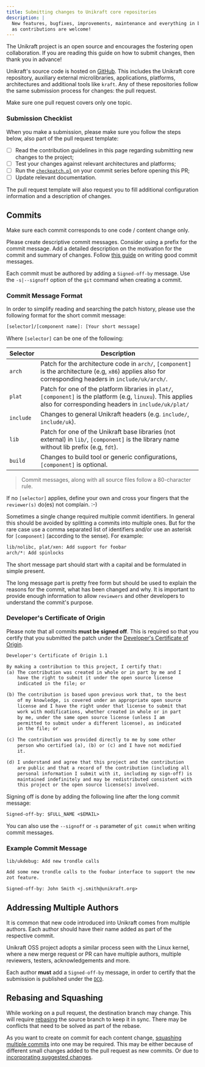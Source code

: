 ```yaml
---
title: Submitting changes to Unikraft core repositories
description: |
  New features, bugfixes, improvements, maintenance and everything in between
  as contributions are welcome!
---
```


The Unikraft project is an open source and encourages the fostering open
collaboration. If you are reading this guide on how to submit changes, then
thank you in advance!

Unikraft's source code is hosted on [GitHub](https://github.com). This includes
the Unikraft core repository, auxiliary external microlibraries, applications,
platforms, architectures and additional tools like `kraft`. Any of these
repositories follow the same submission process for changes: the pull request.

Make sure one pull request covers only one topic.

### Submission Checklist

When you make a submission, please make sure you follow the steps below, also
part of the pull request template:

- [ ] Read the contribution guidelines in this page regarding submitting new changes to the project;
- [ ] Test your changes against relevant architectures and platforms;
- [ ] Run the [`checkpatch.pl`](https://github.com/unikraft/unikraft/blob/staging/support/scripts/checkpatch.pl) on your commit series before opening this PR;
- [ ] Update relevant documentation.

The pull request template will also request you to fill additional configuration
information and a description of changes.

## Commits

Make sure each commit corresponds to one code / content change only.

Please create descriptive commit messages. Consider using a prefix for the
commit message. Add a detailed description on the motivation for the commit and
summary of changes. Follow [this guide](https://cbea.ms/git-commit/) on writing
good commit messages.

Each commit must be authored by adding a `Signed-off-by` message.  Use the
`-s|--signoff` option of the `git` command when creating a commit.

### Commit Message Format

In order to simplify reading and searching the patch history, please use the following format for the short commit message:

```txt
[selector]/[component name]: [Your short message]
```

Where `[selector]` can be one of the following:

| Selector    | Description                                                                                                                                                           |
|-------------|-----------------------------------------------------------------------------------------------------------------------------------------------------------------------|
| `arch`      | Patch for the architecture code in `arch/`,  `[component]` is the architecture (e.g, `x86`) applies also for corresponding headers in `include/uk/arch/`.             |
| `plat`      | Patch for one of the platform libraries in `plat/`, `[component]` is the platform (e.g, `linuxu`).  This applies also for corresponding headers in `include/uk/plat/` |
| `include`   | Changes to general Unikraft headers (e.g. `include/`, `include/uk`).                                                                                                   |
| `lib`       | Patch for one of the Unikraft base libraries (not external) in `lib/`, `[component]` is the library name without lib prefix (e.g, `fdt`).                             |
| `build`     | Changes to build tool or generic configurations, `[component]` is optional.                                                                                         |

> Commit messages, along with all source files follow a 80-character rule.

If no `[selector]` applies, define your own and cross your fingers that the `reviewer(s)` do(es) not complain. :-)

Sometimes a single change required multiple commit identifiers.
In general this should be avoided by splitting a commits into multiple ones.
But for the rare case use a comma separated list of identifiers and/or use an asterisk for `[component]` (according to the sense).
For example:

```txt
lib/nolibc, plat/xen: Add support for foobar
arch/*: Add spinlocks
```

The short message part should start with a capital and be formulated in simple present.

The long message part is pretty free form but should be used to explain the reasons for the commit, what has been changed and why.
It is important to provide enough information to allow `reviewers` and other developers to understand the commit's purpose.

### Developer's Certificate of Origin

Please note that all commits **must be signed off**.
This is required so that you certify that you submitted the patch under the [Developer's Certificate of Origin](https://www.kernel.org/doc/html/latest/process/submitting-patches.html#developer-s-certificate-of-origin-1-1).

```txt
Developer's Certificate of Origin 1.1

By making a contribution to this project, I certify that:
(a) The contribution was created in whole or in part by me and I
    have the right to submit it under the open source license
    indicated in the file; or

(b) The contribution is based upon previous work that, to the best
    of my knowledge, is covered under an appropriate open source
    license and I have the right under that license to submit that
    work with modifications, whether created in whole or in part
    by me, under the same open source license (unless I am
    permitted to submit under a different license), as indicated
    in the file; or

(c) The contribution was provided directly to me by some other
    person who certified (a), (b) or (c) and I have not modified
    it.

(d) I understand and agree that this project and the contribution
    are public and that a record of the contribution (including all
    personal information I submit with it, including my sign-off) is
    maintained indefinitely and may be redistributed consistent with
    this project or the open source license(s) involved.
```

Signing off is done by adding the following line after the long commit message:

```txt
Signed-off-by: $FULL_NAME <$EMAIL>
```

You can also use the `--signoff` or `-s` parameter of `git commit` when writing commit messages.

### Example Commit Message

```txt
lib/ukdebug: Add new trondle calls

Add some new trondle calls to the foobar interface to support the new
zot feature.

Signed-off-by: John Smith <j.smith@unikraft.org>
```

## Addressing Multiple Authors

It is common that new code introduced into Unikraft comes from multiple authors.
Each author should have their name added as part of the respective commit.

Unikraft OSS project adopts a similar process seen with the Linux kernel, where a new merge request or PR can have multiple authors, multiple reviewers, testers, acknowledgements and more.

Each author **must** add a `Signed-off-by` message, in order to certify that the submission is published under the [`DCO`](https://wiki.linuxfoundation.org/dco).

## Rebasing and Squashing

While working on a pull request, the destination branch may change.
This will require [rebasing](https://docs.github.com/en/get-started/using-git/about-git-rebase) the source branch to keep it in sync.
There may be conflicts that need to be solved as part of the rebase.

As you want to create on commit for each content change, [squashing multiple commits](https://docs.github.com/en/desktop/contributing-and-collaborating-using-github-desktop/managing-commits/squashing-commits) into one may be required.
This may be either because of different small changes added to the pull request as new commits.
Or due to [incorporating suggested changes](https://docs.github.com/en/pull-requests/collaborating-with-pull-requests/reviewing-changes-in-pull-requests/incorporating-feedback-in-your-pull-request).
